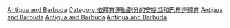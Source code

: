 [[Category:各國板球|Antigua and Barbuda]]
[[Category:依體育運動劃分的安提瓜和巴布達體育|Category:依體育運動劃分的安提瓜和巴布達體育]]
[[Category:加勒比海地區板球|Antigua and Barbuda]]
[[Category:北美洲各國板球|Antigua and Barbuda]]
[[Category:西印度群島各國板球|Antigua and Barbuda]]